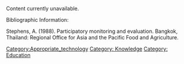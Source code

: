 Content currently unavailable.

Bibliographic Information: 

Stephens, A. (1988). Participatory monitoring and evaluation. Bangkok, Thailand: Regional Office for Asia and the Pacific Food and Agriculture.

[[Category:Appropriate_technology]]
[[Category: Knowledge]]
[[Category: Education]]